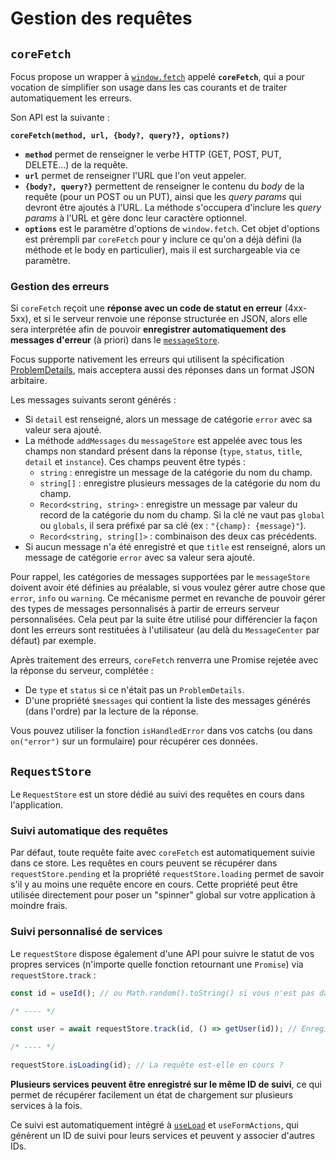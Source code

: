 
<Meta title="Les bases/Gestion des requêtes" />

# Gestion des requêtes

## `coreFetch`

Focus propose un wrapper à [`window.fetch`](https://developer.mozilla.org/en-US/docs/Web/API/Fetch_API/Using_Fetch) appelé **`coreFetch`**, qui a pour vocation de simplifier son usage dans les cas courants et de traiter automatiquement les erreurs.

Son API est la suivante :

**`coreFetch(method, url, {body?, query?}, options?)`**

-   **`method`** permet de renseigner le verbe HTTP (GET, POST, PUT, DELETE...) de la requête.
-   **`url`** permet de renseigner l'URL que l'on veut appeler.
-   **`{body?, query?}`** permettent de renseigner le contenu du _body_ de la requête (pour un POST ou un PUT), ainsi que les _query params_ qui devront être
    ajoutés à l'URL. La méthode s'occupera d'inclure les _query params_ à l'URL et gère donc leur caractère optionnel.
-   **`options`** est le paramètre d'options de `window.fetch`. Cet objet d'options est prérempli par `coreFetch` pour y inclure ce qu'on a déjà défini (la
    méthode et le body en particulier), mais il est surchargeable via ce paramètre.

### Gestion des erreurs

Si `coreFetch` reçoit une **réponse avec un code de statut en erreur** (4xx-5xx), et si le serveur renvoie une réponse structurée en JSON, alors elle sera
interprétée afin de pouvoir **enregistrer automatiquement des messages d'erreur** (à priori) dans le [`messageStore`](/docs/les-bases-gestion-des-messages--docs).

Focus supporte nativement les erreurs qui utilisent la spécification [ProblemDetails](https://www.rfc-editor.org/rfc/rfc7807), mais acceptera aussi des réponses dans un format JSON arbitaire.

Les messages suivants seront générés :

-   Si `detail` est renseigné, alors un message de catégorie `error` avec sa valeur sera ajouté.
-   La méthode `addMessages` du `messageStore` est appelée avec tous les champs non standard présent dans la réponse (`type`, `status`, `title`,
    `detail` et `instance`). Ces champs peuvent être typés :
    -   `string` : enregistre un message de la catégorie du nom du champ.
    -   `string[]` : enregistre plusieurs messages de la catégorie du nom du champ.
    -   `Record<string, string>` : enregistre un message par valeur du record de la catégorie du nom du champ. Si la clé ne vaut pas `global` ou
        `globals`, il sera préfixé par sa clé (ex : `"{champ}: {message}"`).
    -   `Record<string, string[]>` : combinaison des deux cas précédents.
-   Si aucun message n'a été enregistré et que `title` est renseigné, alors un message de catégorie `error` avec sa valeur sera ajouté.

Pour rappel, les catégories de messages supportées par le `messageStore` doivent avoir été définies au préalable, si vous voulez gérer autre chose que
`error`, `info` ou `warning`. Ce mécanisme permet en revanche de pouvoir gérer des types de messages personnalisés à partir de erreurs serveur
personnalisées. Cela peut par la suite être utilisé pour différencier la façon dont les erreurs sont restituées à l'utilisateur (au delà du `MessageCenter` par
défaut) par exemple.

Après traitement des erreurs, `coreFetch` renverra une Promise rejetée avec la réponse du serveur, complétée :

-   De `type` et `status` si ce n'était pas un `ProblemDetails`.
-   D'une propriété `$messages` qui contient la liste des messages générés (dans l'ordre) par la lecture de la réponse.

Vous pouvez utiliser la fonction `isHandledError` dans vos catchs (ou dans `on("error")` sur un formulaire) pour récupérer ces données.

## `RequestStore`

Le `RequestStore` est un store dédié au suivi des requêtes en cours dans l'application.

### Suivi automatique des requêtes

Par défaut, toute requête faite avec `coreFetch` est automatiquement suivie dans ce store. Les requêtes en cours peuvent se récupérer dans
`requestStore.pending` et la propriété `requestStore.loading` permet de savoir s'il y au moins une requête encore en cours. Cette propriété peut être
utilisée directement pour poser un "spinner" global sur votre application à moindre frais.

### Suivi personnalisé de services

Le `requestStore` dispose également d'une API pour suivre le statut de vos propres services (n'importe quelle fonction retournant une `Promise`) via
`requestStore.track` :

```ts
const id = useId(); // ou Math.random().toString() si vous n'est pas dans un composant

/* ---- */

const user = await requestStore.track(id, () => getUser(id)); // Enregistre le service sur cet ID et l'appelle

/* ---- */

requestStore.isLoading(id); // La requête est-elle en cours ?
```

**Plusieurs services peuvent être enregistré sur le même ID de suivi**, ce qui permet de récupérer facilement un état de chargement sur plusieurs services à la
fois.

Ce suivi est automatiquement intégré à [`useLoad`](/docs/modèle-métier-chargement-des-données--docs#useload-et-nodeload) et `useFormActions`, qui génèrent un ID de suivi pour leurs services et peuvent y associer d'autres IDs.
